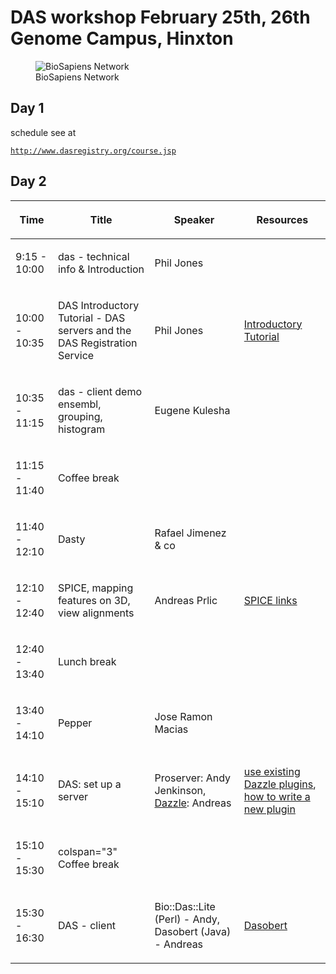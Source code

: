 =DAS workshop February 25th, 26th Genome Campus, Hinxton=
[[Image:Biosapiens_final.gif|frame|BioSapiens Network]]
==Day 1==
schedule see at
 [http://www.dasregistry.org/course.jsp http://www.dasregistry.org/course.jsp]

==Day 2==


{| class="wikitable" border="1"
|- style="background:silver"
! Time
! Title
! Speaker
! Resources
|-
| 9:15 - 10:00
| das - technical info & Introduction 
| Phil Jones 
|  
|-
| 10:00 - 10:35
| DAS Introductory Tutorial - DAS servers and the DAS Registration Service
| Phil Jones 
| [[DASworkshop200802:intro_tutorial| Introductory Tutorial]]
|-  
| 10:35 - 11:15
| das - client demo ensembl, grouping, histogram
| Eugene Kulesha
|
|- style="background:light-yellow"
| 11:15 - 11:40 
| colspan="3" | Coffee break 
|-
| 11:40 - 12:10 
| Dasty
| Rafael Jimenez & co
|
|-
| 12:10 - 12:40
| SPICE, mapping features on 3D, view alignments
| Andreas Prlic
| [[DASworkshop200802:spice| SPICE links]]
|- style="background:light-yellow"
| 12:40 - 13:40 
| colspan="3" | Lunch break
|-
| 13:40 - 14:10
| Pepper
| Jose Ramon Macias
|
|-
| 14:10 - 15:10
| DAS: set up a server
| Proserver: Andy Jenkinson, [http://www.biojava.org/wiki/Dazzle Dazzle]: Andreas
| [http://www.biojava.org/wiki/Dazzle:plugins use existing Dazzle plugins], [http://www.biojava.org/wiki/Dazzle:writeplugin how to write a new plugin]
|- style="background:light-yellow"
| 15:10 - 15:30
| colspan="3" Coffee break 
|-
| 15:30 - 16:30 
| DAS - client  
| Bio::Das::Lite (Perl) - Andy,  Dasobert (Java) - Andreas
| [http://www.spice-3d.org/dasobert/ Dasobert]
|}